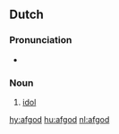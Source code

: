 ==Dutch==
{{wikipedia|lang=nl}}

===Pronunciation===
*{{audio|Nl-afgod.ogg|audio}}

===Noun===
{{nl-noun|m|afgoden|afgodje}}

# [[idol]]

[[hy:afgod]]
[[hu:afgod]]
[[nl:afgod]]